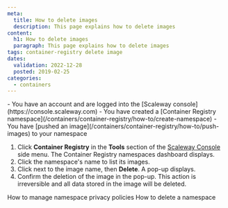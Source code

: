 ```yaml
---
meta:
  title: How to delete images
  description: This page explains how to delete images
content:
  h1: How to delete images
  paragraph: This page explains how to delete images
tags: container-registry delete image 
dates:
  validation: 2022-12-28
  posted: 2019-02-25
categories:
  - containers
---
```


<Macro id="iam-requirements" />

<Message type="requirement">
  - You have an account and are logged into the [Scaleway console](https://console.scaleway.com) 
  - You have created a [Container Registry namespace](/containers/container-registry/how-to/create-namespace)
  - You have [pushed an image](/containers/container-registry/how-to/push-images) to your namespace 
</Message>

1. Click **Container Registry** in the **Tools** section of the [Scaleway Console](https://console.scaleway.com) side menu. The Container Registry namespaces dashboard displays.
2. Click the namespace's name to list its images. 
    <Lightbox src="scaleway-registry_namespace_list.webp" />
3. Click <Icon name="more" /> next to the image name, then **Delete**. A pop-up displays.
    <Lightbox src="scaleway-registry_delete_image.webp" />
4. Confirm the deletion of the image in the pop-up. 
    <Message type="important">
      This action is irreversible and all data stored in the image will be deleted.
    </Message>


<Navigation title="See Also">
  <PreviousButton to="/containers/container-registry/how-to/manage-namespace-privacy-policies/">How to manage namespace privacy policies</PreviousButton>
  <NextButton to="/containers/container-registry/how-to/delete-namespace/">How to delete a namespace</NextButton>
</Navigation>
